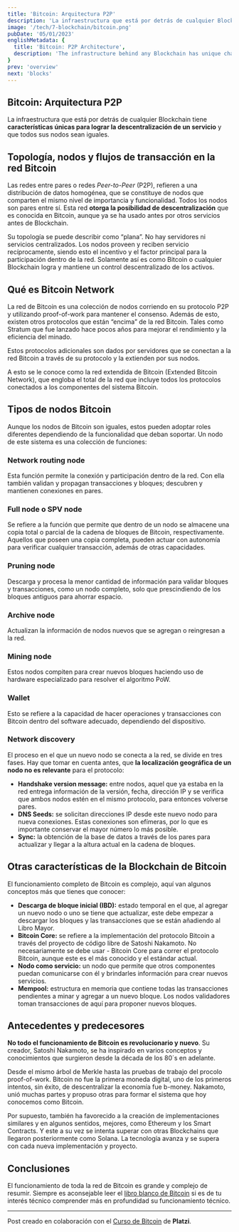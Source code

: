 ```yaml
---
title: 'Bitcoin: Arquitectura P2P'
description: 'La infraestructura que está por detrás de cualquier Blockchain tiene características únicas para lograr la descentralización de un servicio y que todos sus nodos sean iguales.'
image: '/tech/7-blockchain/bitcoin.png'
pubDate: '05/01/2023'
englishMetadata: {
  title: 'Bitcoin: P2P Architecture',
  description: 'The infrastructure behind any Blockchain has unique characteristics to achieve the decentralization of a service and make all its nodes equal.'
}
prev: 'overview'
next: 'blocks'
---
```


## Bitcoin: Arquitectura P2P

La infraestructura que está por detrás de cualquier Blockchain tiene **características únicas para lograr la descentralización de un servicio** y que todos sus nodos sean iguales.

## Topología, nodos y flujos de transacción en la red Bitcoin

Las redes entre pares o redes *Peer-to-Peer* (P2P), refieren a una distribución de datos homogénea, que se constituye de nodos que comparten el mismo nivel de importancia y funcionalidad. Todos los nodos son pares entre sí. Esta red **otorga la posibilidad de descentralización** que es conocida en Bitcoin, aunque ya se ha usado antes por otros servicios antes de Blockchain.

Su topología se puede describir como “plana”. No hay servidores ni servicios centralizados. Los nodos proveen y reciben servicio recíprocamente, siendo esto el incentivo y el factor principal para la participación dentro de la red. Solamente así es como Bitcoin o cualquier Blockchain logra y mantiene un control descentralizado de los activos.

## Qué es Bitcoin Network

La red de Bitcoin es una colección de nodos corriendo en su protocolo P2P y utilizando proof-of-work para mantener el consenso. Además de esto, existen otros protocolos que están “encima” de la red Bitcoin. Tales como Stratum que fue lanzado hace pocos años para mejorar el rendimiento y la eficiencia del minado.

Estos protocolos adicionales son dados por servidores que se conectan a la red Bitcoin a través de su protocolo y la extienden por sus nodos.

A esto se le conoce como la red extendida de Bitcoin (Extended Bitcoin Network), que engloba el total de la red que incluye todos los protocolos conectados a los componentes del sistema Bitcoin.

## Tipos de nodos Bitcoin

Aunque los nodos de Bitcoin son iguales, estos pueden adoptar roles diferentes dependiendo de la funcionalidad que deban soportar. Un nodo de este sistema es una colección de funciones:

### Network routing node

Esta función permite la conexión y participación dentro de la red. Con ella también validan y propagan transacciones y bloques; descubren y mantienen conexiones en pares.

### Full node o SPV node

Se refiere a la función que permite que dentro de un nodo se almacene una copia total o parcial de la cadena de bloques de Bitcoin, respectivamente. Aquellos que poseen una copia completa, pueden actuar con autonomía para verificar cualquier transacción, además de otras capacidades.

### Pruning node
Descarga y procesa la menor cantidad de información para validar bloques y transacciones, como un nodo completo, solo que prescindiendo de los bloques antiguos para ahorrar espacio.

### Archive node
Actualizan la información de nodos nuevos que se agregan o reingresan a la red.

### Mining node
Estos nodos compiten para crear nuevos bloques haciendo uso de hardware especializado para resolver el algoritmo PoW.

### Wallet
Esto se refiere a la capacidad de hacer operaciones y transacciones con Bitcoin dentro del software adecuado, dependiendo del dispositivo.

### Network discovery

El proceso en el que un nuevo nodo se conecta a la red, se divide en tres fases. Hay que tomar en cuenta antes, que **la localización geográfica de un nodo no es relevante** para el protocolo:

- **Handshake version message:** entre nodos, aquel que ya estaba en la red entrega información de la versión, fecha, dirección IP y se verifica que ambos nodos estén en el mismo protocolo, para entonces volverse pares.
- **DNS Seeds:** se solicitan direcciones IP desde este nuevo nodo para nueva conexiones. Estas conexiones son efímeras, por lo que es importante conservar el mayor número lo más posible.
- **Sync:** la obtención de la base de datos a través de los pares para actualizar y llegar a la altura actual en la cadena de bloques.

## Otras características de la Blockchain de Bitcoin

El funcionamiento completo de Bitcoin es complejo, aquí van algunos conceptos más que tienes que conocer:

- **Descarga de bloque inicial (IBD):** estado temporal en el que, al agregar un nuevo nodo o uno se tiene que actualizar, este debe empezar a descargar los bloques y las transacciones que se están añadiendo al Libro Mayor.
- **Bitcoin Core:** se refiere a la implementación del protocolo Bitcoin a través del proyecto de código libre de Satoshi Nakamoto. No necesariamente se debe usar - Bitcoin Core para correr el protocolo Bitcoin, aunque este es el más conocido y el estándar actual.
- **Nodo como servicio:** un nodo que permite que otros componentes puedan comunicarse con él y brindarles información para crear nuevos servicios.
- **Mempool:** estructura en memoria que contiene todas las transacciones pendientes a minar y agregar a un nuevo bloque. Los nodos validadores toman transacciones de aquí para proponer nuevos bloques.

## Antecedentes y predecesores

**No todo el funcionamiento de Bitcoin es revolucionario y nuevo**. Su creador, Satoshi Nakamoto, se ha inspirado en varios conceptos y conocimientos que surgieron desde la década de los 80´s en adelante.

Desde el mismo árbol de Merkle hasta las pruebas de trabajo del procolo proof-of-work. Bitcoin no fue la primera moneda digital, uno de los primeros intentos, sin éxito, de descentralizar la economía fue b-money. Nakamoto, unió muchas partes y propuso otras para formar el sistema que hoy conocemos como Bitcoin.

Por supuesto, también ha favorecido a la creación de implementaciones similares y en algunos sentidos, mejores, como Ethereum y los Smart Contracts. Y este a su vez se intenta superar con otras Blockchains que llegaron posteriormente como Solana. La tecnología avanza y se supera con cada nueva implementación y proyecto.

## Conclusiones

El funcionamiento de toda la red de Bitcoin es grande y complejo de resumir. Siempre es aconsejable leer el [libro blanco de Bitcoin](https://bitcoin.org/files/bitcoin-paper/bitcoin_es.pdf "Libro blanco de Bitcoin") si es de tu interés técnico comprender más en profundidad su funcionamiento técnico.

---
Post creado en colaboración con el [Curso de Bitcoin](https://platzi.com/cursos/bitcoin-developers/ "Curso de Bitcoin de Platzi") de **Platzi**.
